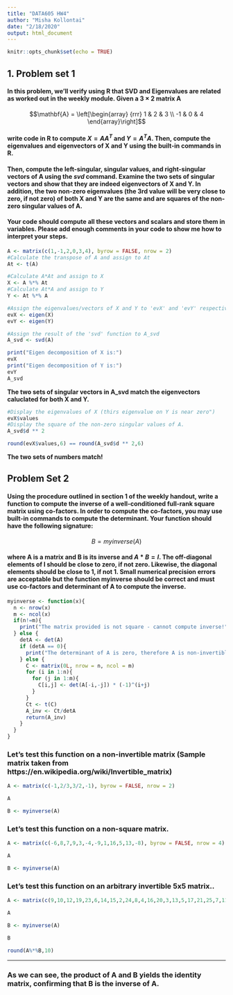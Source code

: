 ---
title: "DATA605 HW4"
author: "Misha Kollontai"
date: "2/18/2020"
output: html_document
---

```{r setup, include=FALSE}
knitr::opts_chunk$set(echo = TRUE)
```

## 1. Problem set 1

#### In this problem, we’ll verify using R that SVD and Eigenvalues are related as worked out in the weekly module. Given a 3 × 2 matrix **A**

$$\mathbf{A} = \left[\begin{array}
{rrr}
1 & 2 & 3 \\
-1 & 0 & 4 
\end{array}\right]$$

#### write code in R to compute $X = AA^{T}$ and $Y = A^{T}A$. Then, compute the eigenvalues and eigenvectors of X and Y using the built-in commands in R.

#### Then, compute the left-singular, singular values, and right-singular vectors of A using the $svd$ command. Examine the two sets of singular vectors and show that they are indeed eigenvectors of X and Y. In addition, the two non-zero eigenvalues (the 3rd value will be very close to zero, if not zero) of both X and Y are the same and are squares of the non-zero singular values of A.

#### Your code should compute all these vectors and scalars and store them in variables. Please add enough comments in your code to show me how to interpret your steps.


``` {r Prob1}

A <- matrix(c(1,-1,2,0,3,4), byrow = FALSE, nrow = 2)
#Calculate the transpose of A and assign to At
At <- t(A)

#Calculate A*At and assign to X
X <- A %*% At
#Calculate At*A and assign to Y
Y <- At %*% A

#Assign the eigenvalues/vectors of X and Y to 'evX' and 'evY' respectively
evX <- eigen(X)
evY <- eigen(Y)

#Assign the result of the 'svd' function to A_svd
A_svd <- svd(A)

print("Eigen decomposition of X is:")
evX
print("Eigen decomposition of Y is:")
evY
A_svd
```

**The two sets of singular vectors in A_svd match the eigenvectors caluclated for both X and Y.**

```{r}
#Display the eigenvalues of X (thirs eigenvalue on Y is near zero")
evX$values
#Display the square of the non-zero singular values of A.
A_svd$d ** 2

round(evX$values,6) == round(A_svd$d ** 2,6)
```

**The two sets of numbers match!**

## Problem Set 2

#### Using the procedure outlined in section 1 of the weekly handout, write a function to compute the inverse of a well-conditioned full-rank square matrix using co-factors. In order to compute the co-factors, you may use built-in commands to compute the determinant. Your function should have the following signature:

$$B = myinverse(A)$$

#### where **A** is a matrix and **B** is its inverse and $A*B=I$. The off-diagonal elements of **I** should be close to zero, if not zero. Likewise, the diagonal elements should be close to 1, if not 1. Small numerical precision errors are acceptable but the function myinverse should be correct and must use co-factors and determinant of **A** to compute the inverse.

```{r}
myinverse <- function(x){
  n <- nrow(x)
  m <- ncol(x)
  if(n!=m){
    print("The matrix provided is not square - cannot compute inverse!")
  } else {
    detA <- det(A)
    if (detA == 0){
      print("The determinant of A is zero, therefore A is non-invertible!")
    } else {
      C <- matrix(0L, nrow = n, ncol = m)
      for (i in 1:n){
        for (j in 1:m){
          C[i,j] <- det(A[-i,-j]) * (-1)^(i+j)
        }
      }
      Ct <- t(C)
      A_inv <- Ct/detA
      return(A_inv)
    }
  }
}
```

### Let's test this function on a non-invertible matrix (Sample matrix taken from https://en.wikipedia.org/wiki/Invertible_matrix)

```{r}
A <- matrix(c(-1,2/3,3/2,-1), byrow = FALSE, nrow = 2)

A

B <- myinverse(A)
```

### Let's test this function on a non-square matrix.

```{r}
A <- matrix(c(-6,8,7,9,3,-4,-9,1,16,5,13,-8), byrow = FALSE, nrow = 4)

A

B <- myinverse(A)
```

### Let's test this function on an arbitrary invertible 5x5 matrix..

```{r}
A <- matrix(c(9,10,12,19,23,6,14,15,2,24,8,4,16,20,3,13,5,17,21,25,7,11,18,22,26), byrow = FALSE, nrow = 5)

A

B <- myinverse(A)

B

round(A%*%B,10)
```

---

### As we can see, the product of A and B yields the identity matrix, confirming that B is the inverse of A.